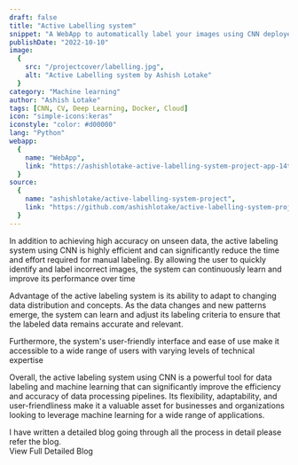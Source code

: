 ```yaml
---
draft: false
title: "Active Labelling system"
snippet: "A WebApp to automatically label your images using CNN deployed on Streamlit"
publishDate: "2022-10-10"
image:
  {
    src: "/projectcover/labelling.jpg",
    alt: "Active Labelling system by Ashish Lotake"
  }
category: "Machine learning"
author: "Ashish Lotake"
tags: [CNN, CV, Deep Learning, Docker, Cloud]
icon: "simple-icons:keras"
iconstyle: "color: #d00000"
lang: "Python"
webapp:
  {
    name: "WebApp",
    link: "https://ashishlotake-active-labelling-system-project-app-14t6bq.streamlitapp.com/"
  }
source:
  {
    name: "ashishlotake/active-labelling-system-project",
    link: "https://github.com/ashishlotake/active-labelling-system-project"
  }
---
```


<Container>

<YouTube class="flex rounded-lg" id="https://youtu.be/j4wuJoYemYM" />

In addition to achieving high accuracy on unseen data, the active labeling system using CNN is highly efficient and can significantly reduce the time and effort required for manual labeling. By allowing the user to quickly identify and label incorrect images, the system can continuously learn and improve its performance over time

Advantage of the active labeling system is its ability to adapt to changing data distribution and concepts. As the data changes and new patterns emerge, the system can learn and adjust its labeling criteria to ensure that the labeled data remains accurate and relevant.

Furthermore, the system's user-friendly interface and ease of use make it accessible to a wide range of users with varying levels of technical expertise

Overall, the active labeling system using CNN is a powerful tool for data labeling and machine learning that can significantly improve the efficiency and accuracy of data processing pipelines. Its flexibility, adaptability, and user-friendliness make it a valuable asset for businesses and organizations looking to leverage machine learning for a wide range of applications.

<div class="pt-5">
	<Notification type="message">
		<Icon class="h-8 sm:h-12" name="mdi:bell-circle-outline" />
		<span class="leading-tighter">
			I have written a detailed blog going through all the process in detail
			please refer the blog.
		</span>
	</Notification>
</div>

<div class="flex justify-center pt-5 ">
	<Link
		style="outline"
		class=""
		href="/blog/active-labelling-system-project"
		aria-label="blog"
	>
		View Full Detailed Blog
	</Link>
</div>

</Container>
